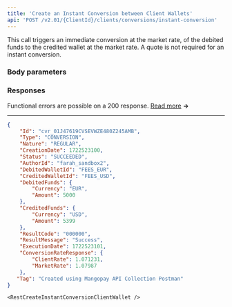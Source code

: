 ```yaml
---
title: 'Create an Instant Conversion between Client Wallets'  
api: 'POST /v2.01/{ClientId}/clients/conversions/instant-conversion'  
---
```



  

This call triggers an immediate conversion at the market rate, of the debited funds to the credited wallet at the market rate. A quote is not required for an instant conversion.

### Body parameters  

<DebitedWalletType />
<DebitedFunds />
<CreditedWalletType />
<CreditedFunds />
<Tag />  

### Responses  

<AccordionGroup>

<Accordion title="200 - Succeeded">  

<IdResponse />  
<Type9Response />  
<NatureResponse />  
<CreationDateResponse />  
<Status2Response />  
<AuthorId4Response />  
<DebitedWalletId2Response />  
<CreditedWalletId3Response />  
<DebitedFundsResponse />  
<CreditedFundsResponse />  
<ResultCodeResponse />  
<ResultMessageResponse />  
<ExecutionDateResponse />  
<ConversionRateResponseResponse />  
<Tag2Response />

</Accordion>

</AccordionGroup>  

Functional errors are possible on a 200 response. <a href="/errors/codes#fx-conversions">Read more</a> **&rarr;**

---


<ResponseExample>  

```json 200 - Succeeded  
{
    "Id": "cvr_01J47619CVSEVWZE480Z245AMB",
    "Type": "CONVERSION",
    "Nature": "REGULAR",
    "CreationDate": 1722523100,
    "Status": "SUCCEEDED",
    "AuthorId": "farah_sandbox2",
    "DebitedWalletId": "FEES_EUR",
    "CreditedWalletId": "FEES_USD",
    "DebitedFunds": {
        "Currency": "EUR",
        "Amount": 5000
    },
    "CreditedFunds": {
        "Currency": "USD",
        "Amount": 5399
    },
    "ResultCode": "000000",
    "ResultMessage": "Success",
    "ExecutionDate": 1722523101,
    "ConversionRateResponse": {
        "ClientRate": 1.071231,
        "MarketRate": 1.07987
    },
   "Tag": "Created using Mangopay API Collection Postman"
}
 ```  

</ResponseExample>  

<RequestExample>  
  
    <RestCreateInstantConversionClientWallet />
  
</RequestExample>